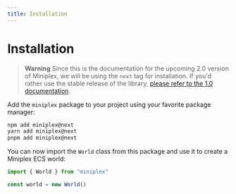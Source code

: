 ```yaml
---
title: Installation
---
```


# Installation

> **Warning** Since this is the documentation for the upcoming 2.0 version of Miniplex, we will be using the `next` tag for installation. If you'd rather use the stable release of the library, [please refer to the 1.0 documentation](https://github.com/hmans/miniplex/tree/miniplex%401.0.0).

Add the `miniplex` package to your project using your favorite package manager:

```bash
npm add miniplex@next
yarn add miniplex@next
pnpm add miniplex@next
```

You can now import the `World` class from this package and use it to create a Miniplex ECS world:

```js
import { World } from "miniplex"

const world = new World()
```
